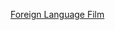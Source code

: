 {{Navbox
| name       = 國家評論協會獎最佳外語片
| title      = [[國家評論協會|國家評論協會獎]][[國家評論協會獎最佳外語片|最佳外語片]]
| state = {{{state|autocollapse}}}
| listclass = hlist
| nowrapitems = yes
| list1=
*{{tsl|en|Man of Aran|阿倫人}} (1934)
*{{tsl|en|Carnival in Flanders (film)|弗蘭德狂歡節}} (1936)
*{{tsl|en|The Eternal Mask|永恆的面具}} (1937)
*[[大幻影]] (1938)
*{{tsl|en|Port of Shadows|霧港}} (1939)
*{{tsl|en|The Baker's Wife (film)|面包师之妻}} (1940)
*{{tsl|en|Pépé le Moko|望鄉 (1941年電影)|望鄉}} (1941)
*{{tsl|en|The Titan: Story of Michelangelo|泰坦：米开朗基罗的故事|泰坦}} (1950)
*[[羅生門 (電影)|羅生門]] (1951)
*{{tsl|en|The Sound Barrier|一飛沖天}} (1952)
*{{tsl|en|A Queen Is Crowned|女皇加冕記}} (1953)
*{{tsl|en|Romeo and Juliet (1954 film)|羅密歐與茱麗葉 (1954年電影)|羅密歐與茱麗葉}} (1954)
*{{tsl|en|The Prisoner (1955 film)|囚犯 (1955年電影)|囚犯}} (1955)
*{{tsl|en|The Silent World|寂靜的世界}} (1956)
*{{tsl|en|Ordet|詞語 (電影)|詞語}} (1957)
*[[大地之歌 (电影)|大地之歌]] (1958)
*[[野草莓 (电影)|野草莓]] (1959)
*{{tsl|en|The World of Apu|大樹之歌}} (1960)
*{{tsl|en|Die Brücke (film)|橋 (1959年電影)|橋}} (1961)
*{{tsl|en|Sundays and Cybele|花落鶯啼春}} (1962)
*[[八部半]] (1963)
*{{tsl|en|World Without Sun|沒有太陽的世界}} (1964)
*{{tsl|en|Juliet of the Spirits|鬼迷茱麗葉}} (1965)
*{{tsl|en|The Sleeping Car Murders|火車情殺案}} (1966)
*{{tsl|en|Elvira Madigan (1967 film)|今生今世}} (1967)
*[[战争与和平 (电影系列)|战争与和平]] (1968)
*{{tsl|en|Shame (1968 film)|羞恥 (1968年電影)|羞恥}} (1969)
*{{tsl|en|The Wild Child|野孩子 (电影)|野孩子}} (1970)
*[[克蕾爾的膝蓋]] (1971)
*{{tsl|en|The Sorrow and the Pity|悲哀和怜悯}} (1972)
*[[呼喊与细语]] (1973)
*[[阿瑪柯德]] (1974)
*{{tsl|en|The Story of Adele H.|巫山雲}} (1975)
*{{tsl|en|The Marquise of O (film)|O侯爵夫人}} (1976)
*{{tsl|en|That Obscure Object of Desire|朦朧的慾望}} (1977)
*[[秋光奏鳴曲]] (1978)
*[[一籠傻鳥]] (1979)
*[[铁皮鼓]] (1980)
*{{tsl|en|A Few Days from the Life of I. I. Oblomov|奥勃洛莫夫一生中的几天}} (1981)
*{{tsl|en|Mephisto (1981 film)|梅菲斯特 (1981年电影)|梅菲斯特}} (1982)
*[[芬妮和亚历山大]] (1983)
*{{tsl|en|A Sunday in the Country|鄉村星期天}} (1984)
*[[亂]] (1985)
*{{tsl|en|Otello (1986 film)|奧賽羅 (1986年電影)|奧賽羅}} (1986)
*[[男人的野心]] / {{tsl|en|Manon des Sources (1986 film)|甘泉瑪儂}} (1987)
*[[女為悅己者狂]] (1988)
*[[女人的故事]] (1989)
*[[大鼻子情聖]] (1990)
*{{tsl|en|Europa Europa|歐洲歐洲}} (1991)
*[[印度支那 (电影)|印度支那]] (1992)
*[[霸王別姬 (電影)|霸王別姬]] (1993)
*[[饮食男女 (电影)|饮食男女]] (1994)
*[[摇啊摇，摇到外婆桥]] (1995)
*{{tsl|en|Ridicule (film)|荒謬無稽}} (1996)
*[[談談情跳跳舞]] (1997)
*[[中央車站 (電影)|中央車站]] (1998)
*[[論盡我阿媽]] (1999)
*[[臥虎藏龍 (電影)|臥虎藏龍]] (2000)
*[[愛情像母狗]] (2001)
*[[悄悄告訴她]] (2002)
*[[野蛮人的入侵|野蛮人的入侵]] (2003)
*[[深海长眠]] (2004)
*[[立見天國]] (2005)
*[[玩美女人]] (2006)
*[[潛水鐘與蝴蝶 (電影)|潛水鐘與蝴蝶]] (2007)
*[[蒙古王]] (2008)
*[[大獄言家]] (2009)
*[[人神之間]] (2010)
*[[伊朗式分居]] (2011)
*[[爱 (法语电影)|爱]] (2012)
*[[咎愛]] (2013)
*[[荒蛮故事]] (2014)
*[[索尔之子]] (2015)
*[[推銷員 (電影)|推銷員]] (2016)
*[[狐步舞 (电影)|狐步舞]] (2017)
*[[沒有煙硝的愛情]] (2018)
*[[寄生上流]] (2019)
*{{le|哭泣的女人 (2019年电影)|La Llorona (2019 film)|哭泣-{的}-女人}} (2020)
*[[一个英雄]] (2021)

}}<noinclude>
{{collapsible option}}
[[Category:国家评论协会奖模板|Foreign Language Film]]
</noinclude>